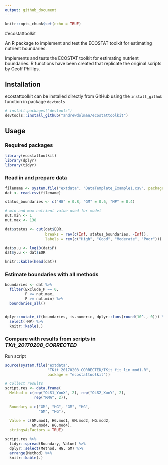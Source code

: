 ```yaml
---
output: github_document
---
```


```r
knitr::opts_chunk$set(echo = TRUE)
```


#ecostattoolkit

An R package to implement and test the ECOSTAT toolkit for estimating nutrient boundaries.

Implements and tests the ECOSTAT toolkit for estimating nutrient
boundaries. R functions have been created that replicate the original scripts by
Geoff Phillips.


## Installation

ecostattoolkit can be installed directly from GitHub using the `install_github` function in package `devtools`

```r
# install.packages("devtools")
devtools::install_github("andrewdolman/ecostattoolkit")
```


## Usage

### Required packages

```r
library(ecostattoolkit)
library(dplyr)
library(tidyr)
```

### Read in and prepare data
```r
filename <- system.file("extdata", "DataTemplate_Example1.csv", package = "ecostattoolkit")
dat <- read.csv(filename)

status_boundaries <- c("HG" = 0.8, "GM" = 0.6, "MP" = 0.4)

# min and max nutrient value used for model
nut.min <- 1	
nut.max <- 138	

dat$status <- cut(dat$EQR,
                  breaks = rev(c(Inf, status_boundaries, -Inf)),
                  labels = rev(c("High", "Good", "Moderate", "Poor")))

dat$x.u <- log10(dat$P)
dat$y.u <- dat$EQR

knitr::kable(head(dat))
```

### Estimate boundaries with all methods
```r
boundaries <- dat %>% 
  filter(Exclude_P == 0,
         P <= nut.max,
         P >= nut.min) %>% 
  boundaries_all()


dplyr::mutate_if(boundaries, is.numeric, dplyr::funs(round(10^., 0))) %>% 
  select(-MP) %>% 
  knitr::kable(.)

```

### Compare with results from scripts in *TKit_20170208_CORRECTED*

Run script

```r
source(system.file("extdata",
                   "TKit_20170208_CORRECTED/TKit_fit_lin_mod1.R",
                   package = "ecostattoolkit"))
```


```r
# Collect results
script.res <- data.frame(
  Method = c(rep("OLS1_YonX", 2), rep("OLS2_XonY", 2),
             rep("RMA", 2)),
  
  Boundary = c("GM", "HG", "GM", "HG",
               "GM", "HG"),
  
  Value = c(GM.mod1, HG.mod1, GM.mod2, HG.mod2,
            GM.mod4, HG.mod4),
  stringsAsFactors = TRUE)

script.res %>% 
  tidyr::spread(Boundary, Value) %>% 
  dplyr::select(Method, HG, GM) %>% 
  arrange(Method) %>% 
  knitr::kable(.)

```